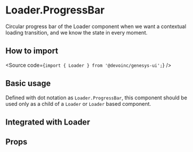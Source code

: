 

<Meta title="Components/Feedback/Loader/Components/LoaderProgressBar/Overview" />

# Loader.ProgressBar

Circular progress bar of the Loader component when we want a contextual loading transition, and we know
the state in every moment.

## How to import

<Source code={`import { Loader } from '@devoinc/genesys-ui';`} />

## Basic usage

Defined with dot notation as `Loader.ProgressBar`, this component should be used only as a child of a
`Loader` or `Loader` based component.

<Canvas of={Stories.Playground} />

## Integrated with Loader

<Canvas of={LoaderStories.Progress} />

## Props

<ArgTypes of={Stories} />
